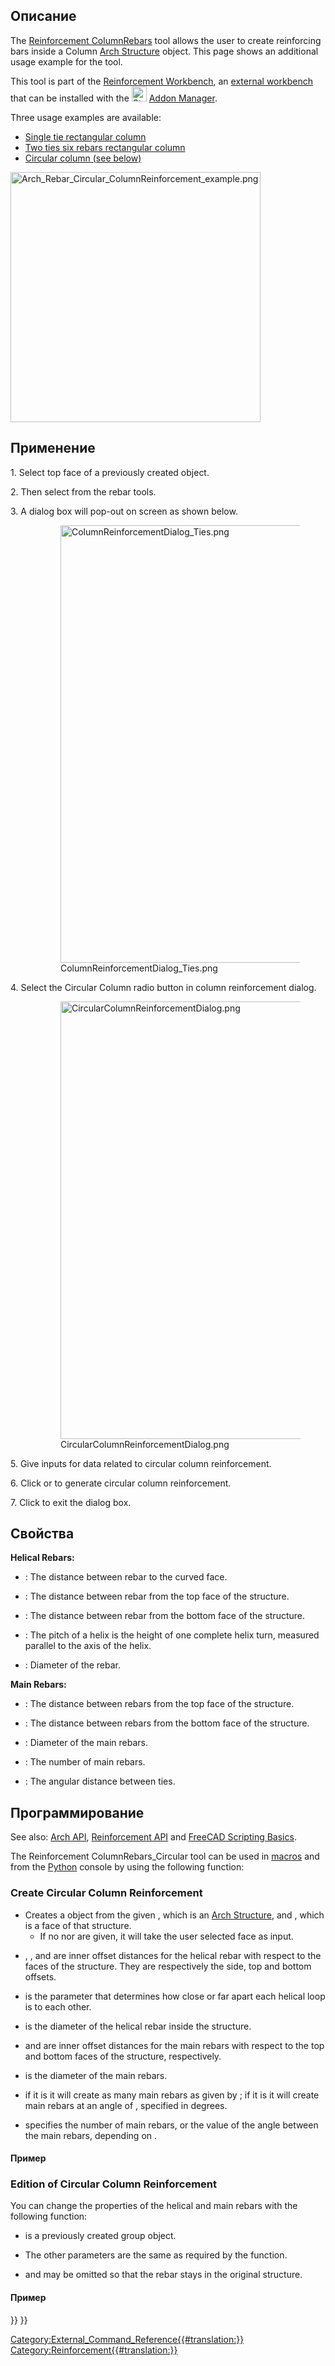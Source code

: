 <languages/>

<div class="mw-translate-fuzzy">
{{Docnav/ru
|[[Arch_Rebar_Helical/ru|Helical Rebar]]
|[[Arch_Rebar_ColumnReinforcement/ru|ColumnReinforcement]]
|[[Arch_Workbench/ru|Архитектурный верстак "Arch"]]
|IconL=Arch_Rebar_Helical.svg
|IconR=Arch_Rebar_ColumnReinforcement.svg
|IconC=Workbench_Arch.svg
}}
</div>

{{GuiCommand
|Name=Reinforcement ColumnRebars
|MenuLocation=3D/BIM → Reinforcement Tools → Column Reinforcement
|Workbenches=[[Reinforcement_Workbench|Reinforcement]], [[BIM_Workbench|BIM]]
|Version=0.19
|SeeAlso=[[Reinforcement_ColumnRebars|Reinforcement ColumnRebars]], [[Reinforcement_ColumnRebars_TwoTiesSixRebars|Reinforcement ColumnRebars TwoTiesSixRebars]]
}}

<span id="Description"></span>
==Описание==

The [[Reinforcement_ColumnRebars|Reinforcement ColumnRebars]] tool allows the user to create reinforcing bars inside a Column [[Arch Structure|Arch Structure]] object. This page shows an additional usage example for the tool.

This tool is part of the [[Reinforcement_Workbench|Reinforcement Workbench]], an [[External_workbenches|external workbench]] that can be installed with the [[Image:Std_AddonMgr.svg|24px]] [[Std_AddonMgr|Addon Manager]].

Three usage examples are available:
* [[Reinforcement_ColumnRebars|Single tie rectangular column]]
* [[Reinforcement_ColumnRebars_TwoTiesSixRebars|Two ties six rebars rectangular column]]
* [[#Usage|Circular column (see below)]]

[[Image:Arch_Rebar_Circular_ColumnReinforcement_example.png|400px]]
{{Caption|Circular reinforcement inside a [[Arch_Structure|column]]}}

<span id="Usage"></span>
==Применение==

1. Select top face of a previously created {{Button|[[Image:Arch_Structure.svg|16px]] [[Arch_Structure|Structure]]}} object.

2. Then select {{Button|[[Image:Reinforcement_ColumnRebars.svg|16px]] [[Reinforcement_ColumnRebars|Column Reinforcement]]}} from the rebar tools.

3. A dialog box will pop-out on screen as shown below.

: [[Image:ColumnReinforcementDialog_Ties.png|700px]]
: {{Caption|Dialog Box for the Arch Rebar ColumnReinforcement tool}}

4. Select the Circular Column radio button in column reinforcement dialog.

: [[Image:CircularColumnReinforcementDialog.png|700px]]
: {{Caption|Dialog Box for Circular Column Reinforcement}}

5. Give inputs for data related to circular column reinforcement.

6. Click {{Button|OK}} or {{Button|Apply}} to generate circular column reinforcement.

7. Click {{Button|Cancel}} to exit the dialog box.

<span id="Properties"></span>
==Свойства==

'''Helical Rebars:'''

* {{PropertyData|Side Cover}}: The distance between rebar to the curved face.
* {{PropertyData|Top Cover}}: The distance between rebar from the top face of the structure.
* {{PropertyData|Bottom Cover}}: The distance between rebar from the bottom face of the structure.
* {{PropertyData|Pitch}}: The pitch of a helix is the height of one complete helix turn, measured parallel to the axis of the helix.
* {{PropertyData|Diameter}}: Diameter of the rebar.

'''Main Rebars:'''

* {{PropertyData|Top Offset}}: The distance between rebars from the top face of the structure.
* {{PropertyData|Bottom Offset}}: The distance between rebars from the bottom face of the structure.
* {{PropertyData|Diameter}}: Diameter of the main rebars.
* {{PropertyData|Number}}: The number of main rebars.
* {{PropertyData|Angle}}: The angular distance between ties.

<span id="Scripting"></span>
==Программирование==

See also: [[Arch API|Arch API]], [[Reinforcement API|Reinforcement API]] and [[FreeCAD Scripting Basics|FreeCAD Scripting Basics]].

The Reinforcement ColumnRebars_Circular tool can be used in [[macros|macros]] and from the [[Python|Python]] console by using the following function:

=== Create Circular Column Reinforcement ===

{{Code|code=
RebarGroup = CircularColumn.makeReinforcement(
    s_cover,
    helical_rebar_t_offset,
    helical_rebar_b_offset,
    pitch,
    dia_of_helical_rebar,
    main_rebars_t_offset,
    main_rebars_b_offset,
    dia_of_main_rebars,
    number_angle_check,
    number_angle_value,
    structure=None,
    facename=None,
)
}}

* Creates a {{incode|RebarGroup}} object from the given {{incode|structure}}, which is an [[Arch Structure|Arch Structure]], and {{incode|facename}}, which is a face of that structure.
** If no {{incode|structure}} nor {{incode|facename}} are given, it will take the user selected face as input.
* {{incode|s_cover}}, {{incode|helical_rebar_t_offset}}, and {{incode|helical_rebar_b_offset}} are inner offset distances for the helical rebar with respect to the faces of the structure. They are respectively the side, top and bottom offsets.
* {{incode|pitch}} is the parameter that determines how close or far apart each helical loop is to each other.
* {{incode|dia_of_helical_rebar}} is the diameter of the helical rebar inside the structure.
* {{incode|main_rebars_t_offset}} and {{incode|main_rebars_b_offset}} are inner offset distances for the main rebars with respect to the top and bottom faces of the structure, respectively.
* {{incode|dia_of_main_rebars}} is the diameter of the main rebars.
* {{incode|number_angle_check}} if it is {{incode|True}} it will create as many main rebars as given by {{incode|number_angle_value}}; if it is {{incode|False}} it will create main rebars at an angle of {{incode|number_spacing_value}}, specified in degrees.
* {{incode|number_angle_value}} specifies the number of main rebars, or the value of the angle between the main rebars, depending on {{incode|number_angle_check}}.

<span id="Example"></span>
==== Пример ====

{{Code|code=
import FreeCAD, Draft, Arch
from ColumnReinforcement import CircularColumn

Circle = Draft.makeCircle(radius=250)
Structure = Arch.makeStructure(Circle)
Structure.ViewObject.Transparency = 80
FreeCAD.ActiveDocument.recompute()

RebarGroup = CircularColumn.makeReinforcement(
    s_cover=20,
    helical_rebar_t_offset=40,
    helical_rebar_b_offset=40,
    pitch=50,
    dia_of_helical_rebar=8,
    main_rebars_t_offset=20,
    main_rebars_b_offset=20,
    dia_of_main_rebars=16,
    number_angle_check=True,
    number_angle_value=6,
    structure=Structure,
    facename="Face3",
).rebar_group
}}

=== Edition of Circular Column Reinforcement ===

You can change the properties of the helical and main rebars with the following function:

{{Code|code=
rebar_group = editReinforcement(
    rebar_group,
    s_cover,
    helical_rebar_t_offset,
    helical_rebar_b_offset,
    pitch,
    dia_of_helical_rebar,
    main_rebars_t_offset,
    main_rebars_b_offset,
    dia_of_main_rebars,
    number_angle_check,
    number_angle_value,
    structure=None,
    facename=None,
)
}}

* {{incode|rebar_group}} is a previously created {{incode|ColumnReinforcement}} group object.
* The other parameters are the same as required by the {{incode|makeSingleTieFourRebars()}} function.
* {{incode|structure}} and {{incode|facename}} may be omitted so that the rebar stays in the original structure.

<span id="Example"></span>
==== Пример ====

{{Code|code=
from ColumnReinforcement import CircularColumn

rebar_group = CircularColumn.editReinforcement(
    rebar_group,
    s_cover=30,
    helical_rebar_t_offset=30,
    helical_rebar_b_offset=30,
    pitch=60,
    dia_of_helical_rebar=10,
    main_rebars_t_offset=-30,
    main_rebars_b_offset=-30,
    dia_of_main_rebars=18,
    number_angle_check=False,
    number_angle_value=45,
    structure=Structure,
    facename="Face3",
)
}}


<div class="mw-translate-fuzzy">
{{Docnav/ru
|[[Arch_Rebar_Helical/ru|Helical Rebar]]
|[[Arch_Rebar_ColumnReinforcement/ru|ColumnReinforcement]]
|[[Arch_Workbench/ru|Архитектурный верстак "Arch"]]
|IconL=Arch_Rebar_Helical.svg
|IconR=Arch_Rebar_ColumnReinforcement.svg
|IconC=Workbench_Arch.svg
}}
</div>

[[Category:External_Command_Reference{{#translation:}}]]
[[Category:Reinforcement{{#translation:}}]]
{{BIM_Tools_navi{{#translation:}}}}
{{Userdocnavi{{#translation:}}}}